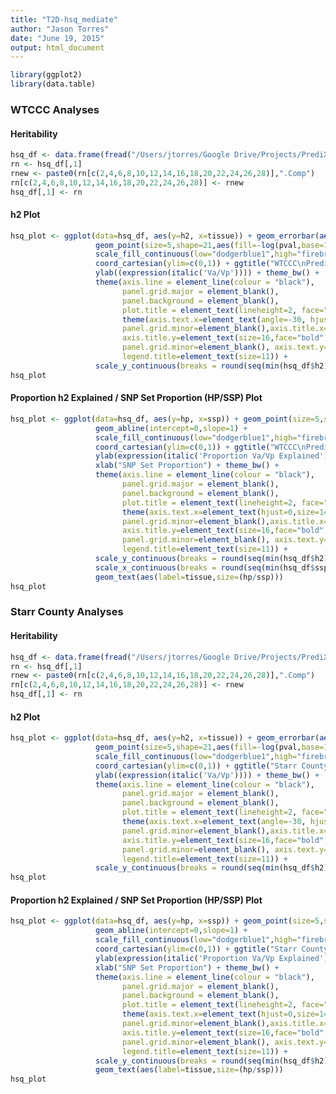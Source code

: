 ```yaml
---
title: "T2D-hsq_mediate"
author: "Jason Torres"
date: "June 19, 2015"
output: html_document
---
```


```r
library(ggplot2)
library(data.table)
```

### WTCCC Analyses 
#### Heritability 

```r
hsq_df <- data.frame(fread("/Users/jtorres/Google Drive/Projects/PrediXcan/T2D-GENES/data_files/heritability.WTCCC.txt"))
rn <- hsq_df[,1]
rnew <- paste0(rn[c(2,4,6,8,10,12,14,16,18,20,22,24,26,28)],".Comp")
rn[c(2,4,6,8,10,12,14,16,18,20,22,24,26,28)] <- rnew
hsq_df[,1] <- rn

```

#### h2 Plot 
```r
hsq_plot <- ggplot(data=hsq_df, aes(y=h2, x=tissue)) + geom_errorbar(aes(ymax=h2+se,ymin=h2-se, width=0.25)) +      
                   geom_point(size=5,shape=21,aes(fill=-log(pval,base=10))) +
                   scale_fill_continuous(low="dodgerblue1",high="firebrick1",name=(expression(italic(-log(Pval))))) +     
                   coord_cartesian(ylim=c(0,1)) + ggtitle("WTCCC\nPredictor SNP Heritability") +
                   ylab((expression(italic('Va/Vp')))) + theme_bw() + 
                   theme(axis.line = element_line(colour = "black"),
                         panel.grid.major = element_blank(),
                         panel.background = element_blank(),
                         plot.title = element_text(lineheight=2, face="bold")) + 
                         theme(axis.text.x=element_text(angle=-30, hjust=0,size=14),panel.grid.major=element_line(size=0.1),
                         panel.grid.minor=element_blank(),axis.title.x=element_text(size=15,face="bold",vjust=-0.2),
                         axis.title.y=element_text(size=16,face="bold",vjust=0.25), panel.grid.major=element_line(size=0.1),
                         panel.grid.minor=element_blank(), axis.text.y=element_text(size=15),legend.text=element_text(size=14),
                         legend.title=element_text(size=11)) +
                   scale_y_continuous(breaks = round(seq(min(hsq_df$h2),1, by = 0.1),1)) 
hsq_plot
```


#### Proportion h2 Explained / SNP Set Proportion (HP/SSP) Plot 
```r
hsq_plot <- ggplot(data=hsq_df, aes(y=hp, x=ssp)) + geom_point(size=5,shape=21,aes(fill=-log(pval,base=10))) +
                   geom_abline(intercept=0,slope=1) + 
                   scale_fill_continuous(low="dodgerblue1",high="firebrick1",name=(expression(italic(-log(Pval))))) +     
                   coord_cartesian(ylim=c(0,1)) + ggtitle("WTCCC\nPredictor SNP Explained Heritability") +
                   ylab(expression(italic('Proportion Va/Vp Explained'))) + 
                   xlab("SNP Set Proportion") + theme_bw() + 
                   theme(axis.line = element_line(colour = "black"),
                         panel.grid.major = element_blank(),
                         panel.background = element_blank(),
                         plot.title = element_text(lineheight=2, face="bold")) + 
                         theme(axis.text.x=element_text(hjust=0,size=14),panel.grid.major=element_line(size=0.1),
                         panel.grid.minor=element_blank(),axis.title.x=element_text(size=15,face="bold",vjust=-0.2),
                         axis.title.y=element_text(size=16,face="bold",vjust=0.25), panel.grid.major=element_line(size=0.1),
                         panel.grid.minor=element_blank(), axis.text.y=element_text(size=15),legend.text=element_text(size=14),
                         legend.title=element_text(size=11)) +
                   scale_y_continuous(breaks = round(seq(min(hsq_df$h2),1, by = 0.1),1)) +
                   scale_x_continuous(breaks = round(seq(min(hsq_df$ssp),1, by = 0.1),1)) +
                   geom_text(aes(label=tissue,size=(hp/ssp)))
hsq_plot
```




### Starr County Analyses 
#### Heritability 

```r
hsq_df <- data.frame(fread("/Users/jtorres/Google Drive/Projects/PrediXcan/T2D-GENES/data_files/heritability.HS.txt"))
rn <- hsq_df[,1]
rnew <- paste0(rn[c(2,4,6,8,10,12,14,16,18,20,22,24,26,28)],".Comp")
rn[c(2,4,6,8,10,12,14,16,18,20,22,24,26,28)] <- rnew
hsq_df[,1] <- rn
```

#### h2 Plot
```r
hsq_plot <- ggplot(data=hsq_df, aes(y=h2, x=tissue)) + geom_errorbar(aes(ymax=h2+se,ymin=h2-se, width=0.25)) +      
                   geom_point(size=5,shape=21,aes(fill=-log(pval,base=10))) +
                   scale_fill_continuous(low="dodgerblue1",high="firebrick1",name=(expression(italic(-log(Pval))))) +     
                   coord_cartesian(ylim=c(0,1)) + ggtitle("Starr County\nPredictor SNP Heritability") +
                   ylab((expression(italic('Va/Vp')))) + theme_bw() + 
                   theme(axis.line = element_line(colour = "black"),
                         panel.grid.major = element_blank(),
                         panel.background = element_blank(),
                         plot.title = element_text(lineheight=2, face="bold")) + 
                         theme(axis.text.x=element_text(angle=-30, hjust=0,size=14),panel.grid.major=element_line(size=0.1),
                         panel.grid.minor=element_blank(),axis.title.x=element_text(size=15,face="bold",vjust=-0.2),
                         axis.title.y=element_text(size=16,face="bold",vjust=0.25), panel.grid.major=element_line(size=0.1),
                         panel.grid.minor=element_blank(), axis.text.y=element_text(size=15),legend.text=element_text(size=14),
                         legend.title=element_text(size=11)) +
                   scale_y_continuous(breaks = round(seq(min(hsq_df$h2),1, by = 0.1),1)) 
hsq_plot
```

#### Proportion h2 Explained / SNP Set Proportion (HP/SSP) Plot 
```r
hsq_plot <- ggplot(data=hsq_df, aes(y=hp, x=ssp)) + geom_point(size=5,shape=21,aes(fill=-log(pval,base=10))) +
                   geom_abline(intercept=0,slope=1) + 
                   scale_fill_continuous(low="dodgerblue1",high="firebrick1",name=(expression(italic(-log(Pval))))) +     
                   coord_cartesian(ylim=c(0,1)) + ggtitle("Starr County\nPredictor SNP Explained Heritability") +
                   ylab(expression(italic('Proportion Va/Vp Explained'))) + 
                   xlab("SNP Set Proportion") + theme_bw() + 
                   theme(axis.line = element_line(colour = "black"),
                         panel.grid.major = element_blank(),
                         panel.background = element_blank(),
                         plot.title = element_text(lineheight=2, face="bold")) + 
                         theme(axis.text.x=element_text(hjust=0,size=14),panel.grid.major=element_line(size=0.1),
                         panel.grid.minor=element_blank(),axis.title.x=element_text(size=15,face="bold",vjust=-0.2),
                         axis.title.y=element_text(size=16,face="bold",vjust=0.25), panel.grid.major=element_line(size=0.1),
                         panel.grid.minor=element_blank(), axis.text.y=element_text(size=15),legend.text=element_text(size=14),
                         legend.title=element_text(size=11)) +
                   scale_y_continuous(breaks = round(seq(min(hsq_df$h2),1, by = 0.1),1)) +
                   geom_text(aes(label=tissue,size=(hp/ssp)))
hsq_plot
```
